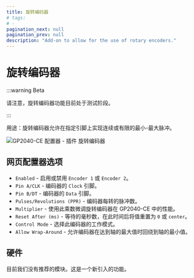 ```yaml
---
title: 旋转编码器
# tags:
# -
pagination_next: null
pagination_prev: null
description: "Add-on to allow for the use of rotary encoders."
---
```


# 旋转编码器

:::warning Beta

请注意，旋转编码器功能目前处于测试阶段。

:::

用途：旋转编码器允许在指定引脚上实现连续或有限的最小-最大脉冲。

![GP2040-CE 配置器 - 插件 旋转编码器](../assets/images/gpc-add-ons-rotary-encoders.png)

## 网页配置器选项

- `Enabled` - 启用或禁用 `Encoder 1` 或 `Encoder 2`。  
- `Pin A/CLK` - 编码器的 `Clock` 引脚。  
- `Pin B/DT` - 编码器的 `Data` 引脚。  
- `Pulses/Revolutions (PPR)` - 编码器每转的脉冲数。  
- `Multiplier` - 使用此乘数微调旋转编码器在 GP2040-CE 中的性能。  
- `Reset After (ms)` - 等待的毫秒数，在此时间后将值重置为 `0` 或 `center`。  
- `Control Mode` - 选择此编码器的工作模式。  
- `Allow Wrap-Around` - 允许编码器在达到轴的最大值时回绕到轴的最小值。  

## 硬件

目前我们没有推荐的模块。这是一个新引入的功能。  
